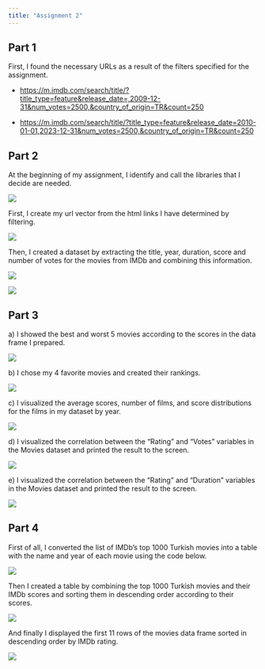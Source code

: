 ```yaml
---
title: "Assignment 2"
---
```


## Part 1

First, I found the necessary URLs as a result of the filters specified for the assignment.

-   <https://m.imdb.com/search/title/?title_type=feature&release_date=,2009-12-31&num_votes=2500,&country_of_origin=TR&count=250>

-   <https://m.imdb.com/search/title/?title_type=feature&release_date=2010-01-01,2023-12-31&num_votes=2500,&country_of_origin=TR&count=250>

## Part 2

At the beginning of my assignment, I identify and call the libraries that I decide are needed.

![](images/Part%202%201..PNG)

First, I create my url vector from the html links I have determined by filtering.

![](images/part%202%202..PNG)

Then, I created a dataset by extracting the title, year, duration, score and number of votes for the movies from IMDb and combining this information.

![](images/part%202%203..PNG)

![](images/part%202%204..PNG)

## Part 3

a\) I showed the best and worst 5 movies according to the scores in the data frame I prepared.

![](images/part%203%201..PNG)

b\) I chose my 4 favorite movies and created their rankings.

![](images/part%203%202..PNG)

c\) I visualized the average scores, number of films, and score distributions for the films in my dataset by year.

![](images/part%203%203..PNG)

d\) I visualized the correlation between the "Rating" and "Votes" variables in the Movies dataset and printed the result to the screen.

![](images/part%203%204..PNG)

e\) I visualized the correlation between the "Rating" and "Duration" variables in the Movies dataset and printed the result to the screen.

![](images/part%203%205..PNG)

## Part 4

First of all, I converted the list of IMDb's top 1000 Turkish movies into a table with the name and year of each movie using the code below.

![](images/part%204%201..PNG)

Then I created a table by combining the top 1000 Turkish movies and their IMDb scores and sorting them in descending order according to their scores.

![](images/part%204%202..PNG)

And finally I displayed the first 11 rows of the movies data frame sorted in descending order by IMDb rating.

![](images/part%204%203..PNG)
